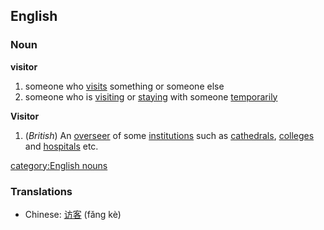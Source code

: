 ==English==
===Noun===
'''visitor'''
#someone who [[visit]]s something or someone else
#someone who is [[visiting]] or [[staying]] with someone [[temporarily]]
{{wikipedia}}
'''Visitor'''
#(''British'') An [[overseer]] of some [[institution]]s such as [[cathedral]]s, [[college]]s and [[hospital]]s etc.
[[category:English nouns]]


===Translations===
*Chinese: [[访客]] (fǎng kè)